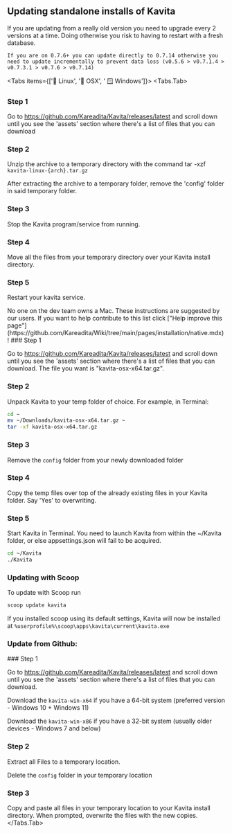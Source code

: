 
## Updating standalone installs of Kavita

<Callout type="warning">
	If you are updating from a really old version you need to upgrade every 2 versions at a time. Doing otherwise you risk to having to restart with a fresh database.
	
	If you are on 0.7.6+ you can update directly to 0.7.14 otherwise you need to update incrementally to prevent data loss (v0.5.6 > v0.7.1.4 > v0.7.3.1 > v0.7.6 > v0.7.14)
</Callout>

<Tabs items={['🐧 Linux', '🍎 OSX', ' 🪟 Windows']}>
  <Tabs.Tab>
<Steps>

### Step 1
Go to https://github.com/Kareadita/Kavita/releases/latest and scroll down until you see the 'assets' section where there's a list of files that you can download
 
### Step 2

Unzip the archive to a temporary directory with the command tar -xzf `kavita-linux-{arch}.tar.gz` 

After extracting the archive to a temporary folder, remove the 'config' folder in said temporary folder.

### Step 3
Stop the Kavita program/service from running. 

### Step 4
Move all the files from your temporary directory over your Kavita install directory.

### Step 5
Restart your kavita service.

</Steps>
  </Tabs.Tab>
  <Tabs.Tab>
  
<Callout type="warning">
No one on the dev team owns a Mac. These instructions are suggested by our users. If you want to help contribute to this list click ["Help improve this page"](https://github.com/Kareadita/Wiki/tree/main/pages/installation/native.mdx)!
</Callout>

<Steps>
### Step 1
 
Go to https://github.com/Kareadita/Kavita/releases/latest and scroll down until you see the 'assets' section where there's a list of files that you can download. The file you want is "kavita-osx-x64.tar.gz".
 
### Step 2
 
Unpack Kavita to your temp folder of choice. For example, in Terminal:
```bash
cd ~
mv ~/Downloads/kavita-osx-x64.tar.gz ~
tar -xf kavita-osx-x64.tar.gz
```

### Step 3
Remove the `config` folder from your newly downloaded folder

### Step 4
Copy the temp files over top of the already existing files in your Kavita folder. Say 'Yes' to overwriting. 

### Step 5

Start Kavita in Terminal. You need to launch Kavita from within the ~/Kavita folder, or else appsettings.json will fail to be acquired.

```bash
cd ~/Kavita
./Kavita
```

</Steps>
  </Tabs.Tab>
<Tabs.Tab>

### Updating with Scoop


To update with Scoop run 
```cmd
scoop update kavita
```
If you installed scoop using its default settings, Kavita will now be installed at `%userprofile%\scoop\apps\kavita\current\kavita.exe`


### Update from Github:

<Steps>
### Step 1
 
Go to https://github.com/Kareadita/Kavita/releases/latest and scroll down until you see the 'assets' section where there's a list of files that you can download. 

Download the `kavita-win-x64` if you have a 64-bit system (preferred version - Windows 10 + Windows 11)

Download the `kavita-win-x86` if you have a 32-bit system (usually older devices - Windows 7 and below)

### Step 2
 
Extract all Files to a temporary location.

Delete the `config` folder in your temporary location

### Step 3

Copy and paste all files in your temporary location to your Kavita install directory. When prompted, overwrite the files with the new copies.
</Steps>
</Tabs.Tab>
</Tabs>